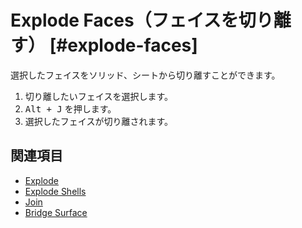 
# Explode Faces（フェイスを切り離す） [#explode-faces]

<Reference shortcut="" command="Explode Faces" button="" />

選択したフェイスをソリッド、シートから切り離すことができます。

1. 切り離したいフェイスを選択します。
2. <kbd>Alt + J</kbd> を押します。
3. 選択したフェイスが切り離されます。

## 関連項目
- [Explode](./explode)
- [Explode Shells](./explode-shells)
- [Join](./join)
- [Bridge Surface](./bridge-surface)




